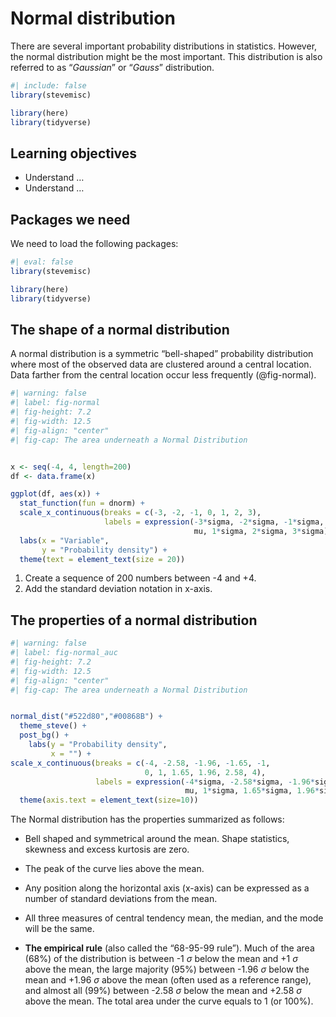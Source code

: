 # Normal distribution {#sec-normal}

There are several important probability distributions in statistics. However, the normal distribution might be the most important. This distribution is also referred to as "*Gaussian*" or "*Gauss*" distribution.

```r
#| include: false
library(stevemisc)

library(here)
library(tidyverse)
```

::: {.callout-caution icon="false"}
## Learning objectives

-   Understand ...
-   Understand ...
:::

## Packages we need

We need to load the following packages:

```r
#| eval: false
library(stevemisc)

library(here)
library(tidyverse)
```

## The shape of a normal distribution

A normal distribution is a symmetric "bell-shaped" probability distribution where most of the observed data are clustered around a central location. Data farther from the central location occur less frequently (@fig-normal).

```r
#| warning: false
#| label: fig-normal
#| fig-height: 7.2
#| fig-width: 12.5
#| fig-align: "center"
#| fig-cap: The area underneath a Normal Distribution


x <- seq(-4, 4, length=200)                                                    # <1>
df <- data.frame(x)                                                            # <1>

ggplot(df, aes(x)) +                                                           
  stat_function(fun = dnorm) +                                                 
  scale_x_continuous(breaks = c(-3, -2, -1, 0, 1, 2, 3),                       # <2>
                     labels = expression(-3*sigma, -2*sigma, -1*sigma,         # <2>
                                         mu, 1*sigma, 2*sigma, 3*sigma)) +     # <2>
  labs(x = "Variable",
       y = "Probability density") +
  theme(text = element_text(size = 20))                                    

```

1. Create a sequence of 200 numbers between -4 and +4.
2. Add the standard deviation notation in x-axis.



## The properties of a normal distribution

```r
#| warning: false
#| label: fig-normal_auc
#| fig-height: 7.2
#| fig-width: 12.5
#| fig-align: "center"
#| fig-cap: The area underneath a Normal Distribution


normal_dist("#522d80","#00868B") + 
  theme_steve() + 
  post_bg() +
    labs(y = "Probability density",
         x = "") +
scale_x_continuous(breaks = c(-4, -2.58, -1.96, -1.65, -1, 
                              0, 1, 1.65, 1.96, 2.58, 4),
                   labels = expression(-4*sigma, -2.58*sigma, -1.96*sigma,-1.65*sigma, -1*sigma, 
                                       mu, 1*sigma, 1.65*sigma, 1.96*sigma, 2.58*sigma, 4*sigma)) +
  theme(axis.text = element_text(size=10))

```

The Normal distribution has the properties summarized as follows:

-   Bell shaped and symmetrical around the mean. Shape statistics, skewness and excess kurtosis are zero.

-   The peak of the curve lies above the mean.

-   Any position along the horizontal axis (x-axis) can be expressed as a number of standard deviations from the mean.

-   All three measures of central tendency mean, the median, and the mode will be the same.

-   **The empirical rule** (also called the "68-95-99 rule"). Much of the area (68%) of the distribution is between -1 $\sigma$ below the mean and +1 $\sigma$ above the mean, the large majority (95%) between -1.96 $\sigma$ below the mean and +1.96 $\sigma$ above the mean (often used as a reference range), and almost all (99%) between -2.58 $\sigma$ below the mean and +2.58 $\sigma$ above the mean. The total area under the curve equals to 1 (or 100%).
